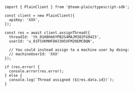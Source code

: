```tsx
import { PlainClient } from '@team-plain/typescript-sdk';

const client = new PlainClient({
  apiKey: 'XXX',
});

const res = await client.assignThread({
  threadId: 'th_01H8H46YPB2S4MAJM382FG9423',
  userId: 'u_01FSVKMHFDHJ3H5XFM20EMCBQN',

  // You could instead assign to a machine user by doing:
  // machineUserId: 'XXX'
});

if (res.error) {
  console.error(res.error);
} else {
  console.log(`Thread assigned (${res.data.id})`);
}
```
